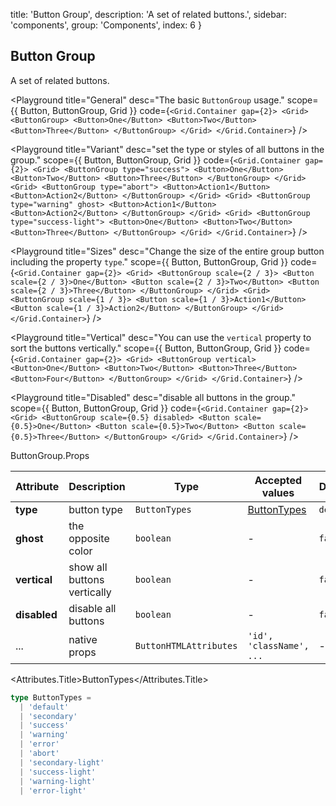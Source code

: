 
  title: 'Button Group',
  description: 'A set of related buttons.',
  sidebar: 'components',
  group: 'Components',
  index: 6
}

## Button Group

A set of related buttons.

<Playground
  title="General"
  desc="The basic `ButtonGroup` usage."
  scope={{ Button, ButtonGroup, Grid }}
  code={`
<Grid.Container gap={2}>
  <Grid>
    <ButtonGroup>
      <Button>One</Button>
      <Button>Two</Button>
      <Button>Three</Button>
    </ButtonGroup>
  </Grid>
</Grid.Container>
`}
/>

<Playground
  title="Variant"
  desc="set the type or styles of all buttons in the group."
  scope={{ Button, ButtonGroup, Grid }}
  code={`
<Grid.Container gap={2}>
  <Grid>
    <ButtonGroup type="success">
      <Button>One</Button>
      <Button>Two</Button>
      <Button>Three</Button>
    </ButtonGroup>
  </Grid>
  <Grid>
    <ButtonGroup type="abort">
      <Button>Action1</Button>
      <Button>Action2</Button>
    </ButtonGroup>
  </Grid>
  <Grid>
    <ButtonGroup type="warning" ghost>
      <Button>Action1</Button>
      <Button>Action2</Button>
    </ButtonGroup>
  </Grid>
  <Grid>
    <ButtonGroup type="success-light">
      <Button>One</Button>
      <Button>Two</Button>
      <Button>Three</Button>
    </ButtonGroup>
  </Grid>
</Grid.Container>
`}
/>

<Playground
  title="Sizes"
  desc="Change the size of the entire group button including the property `type`."
  scope={{ Button, ButtonGroup, Grid }}
  code={`
<Grid.Container gap={2}>
  <Grid>
    <ButtonGroup scale={2 / 3}>
      <Button scale={2 / 3}>One</Button>
      <Button scale={2 / 3}>Two</Button>
      <Button scale={2 / 3}>Three</Button>
    </ButtonGroup>
  </Grid>
  <Grid>
    <ButtonGroup scale={1 / 3}>
      <Button scale={1 / 3}>Action1</Button>
      <Button scale={1 / 3}>Action2</Button>
    </ButtonGroup>
  </Grid>
</Grid.Container>
`}
/>

<Playground
  title="Vertical"
  desc="You can use the `vertical` property to sort the buttons vertically."
  scope={{ Button, ButtonGroup, Grid }}
  code={`
<Grid.Container gap={2}>
  <Grid>
    <ButtonGroup vertical>
      <Button>One</Button>
      <Button>Two</Button>
      <Button>Three</Button>
      <Button>Four</Button>
    </ButtonGroup>
  </Grid>
</Grid.Container>
`}
/>

<Playground
  title="Disabled"
  desc="disable all buttons in the group."
  scope={{ Button, ButtonGroup, Grid }}
  code={`
<Grid.Container gap={2}>
  <Grid>
    <ButtonGroup scale={0.5} disabled>
      <Button scale={0.5}>One</Button>
      <Button scale={0.5}>Two</Button>
      <Button scale={0.5}>Three</Button>
    </ButtonGroup>
  </Grid>
</Grid.Container>
`}
/>

<Attributes edit="/pages/docs/components/button-group.mdx">
<Attributes.Title>ButtonGroup.Props</Attributes.Title>

| Attribute    | Description                 | Type                   | Accepted values             | Default   |
| ------------ | --------------------------- | ---------------------- | --------------------------- | --------- |
| **type**     | button type                 | `ButtonTypes`          | [ButtonTypes](#buttontypes) | `default` |
| **ghost**    | the opposite color          | `boolean`              | -                           | `false`   |
| **vertical** | show all buttons vertically | `boolean`              | -                           | `false`   |
| **disabled** | disable all buttons         | `boolean`              | -                           | `false`   |
| ...          | native props                | `ButtonHTMLAttributes` | `'id', 'className', ...`    | -         |

<Attributes.Title>ButtonTypes</Attributes.Title>

```ts
type ButtonTypes =
  | 'default'
  | 'secondary'
  | 'success'
  | 'warning'
  | 'error'
  | 'abort'
  | 'secondary-light'
  | 'success-light'
  | 'warning-light'
  | 'error-light'
```

</Attributes>


